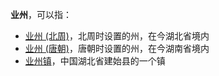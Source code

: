 '''业州'''，可以指：
*[[业州_(北周)|业州 (北周)]]，北周时设置的州，在今湖北省境内
*[[业州_(唐朝)|业州 (唐朝)]]，唐朝时设置的州，在今湖南省境内
*[[业州镇|业州镇]]，中国湖北省建始县的一个镇

{{Disambig|Y|Cat=二字中国州名消歧义}}